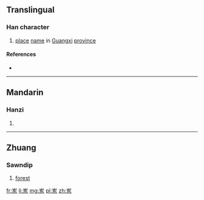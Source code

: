 {{also|崠|崬}}
==Translingual==

===Han character===
{{Han char|rn=46|rad=山|as=05|sn=8|four=|canj=山大木 (UKD)|ids=⿱[[山]][[东]]}}

# [[place]] [[name]] in [[Guangxi]] [[province]]

====References====
* {{Han ref|kx=0310.071|hdz=10766.090|uh=5CBD|ud=23741}}

----

==Mandarin==

===Hanzi===
{{cmn-hanzi|tra=崬|pin=[[dōng]] ([[dong1]])|wg=tung<sup>1</sup>}}

# {{defn|lang=cmn|sort=山05}}

----

==Zhuang==

===Sawndip===
{{head|za|Han characters|traditional form|崬|tr=[[ndoeng]]|sort=ndoeng}}

# [[forest]]

[[fr:岽]]
[[li:岽]]
[[mg:岽]]
[[pl:岽]]
[[zh:岽]]